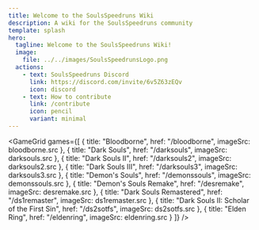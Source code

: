 ```yaml
---
title: Welcome to the SoulsSpeedruns Wiki
description: A wiki for the SoulsSpeedruns community
template: splash
hero:
  tagline: Welcome to the SoulsSpeedruns Wiki!
  image:
    file: ../../images/SoulsSpeedrunsLogo.png
  actions:
    - text: SoulsSpeedruns Discord
      link: https://discord.com/invite/6v5Z63zEQv
      icon: discord
    - text: How to contribute
      link: /contribute
      icon: pencil
      variant: minimal
---
```



<GameGrid games={[
	{ title: "Bloodborne", href: "/bloodborne", imageSrc: bloodborne.src },
	{ title: "Dark Souls", href: "/darksouls", imageSrc: darksouls.src },
	{ title: "Dark Souls II", href: "/darksouls2", imageSrc: darksouls2.src },
	{ title: "Dark Souls III", href: "/darksouls3", imageSrc: darksouls3.src },
	{ title: "Demon's Souls", href: "/demonssouls", imageSrc: demonssouls.src },
	{ title: "Demon's Souls Remake", href: "/desremake", imageSrc: desremake.src },
	{ title: "Dark Souls Remastered", href: "/ds1remaster", imageSrc: ds1remaster.src },
	{ title: "Dark Souls II: Scholar of the First Sin", href: "/ds2sotfs", imageSrc: ds2sotfs.src },
	{ title: "Elden Ring", href: "/eldenring", imageSrc: eldenring.src }
]} />